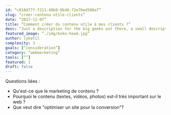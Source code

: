 ```yaml
---
id: “c810d77f-f211-40b0-9b40-72e76ed598a7”
slug: “creer-contenu-utile-clients”
date: “2017-11-07”
title: “Comment créer du contenu utile à mes clients ?”
desc: “Just a description for the big geeks out there, a small description to rule them all and in the darkness bind them.”
featured_image: “./img/koko-head.jpg”
author: lyketil
complexity: 3
goals: [“consideration”]
category: “webmarketing”
tools: [“”]
featured: 1
draft: false
---
```

Questions liées : 
- Qu'est-ce que le marketing de contenu ?
- Pourquoi le contenu (textes, vidéos, photos) est-il très important sur le web ?
- Que veut dire "optimiser un site pour la conversion"?